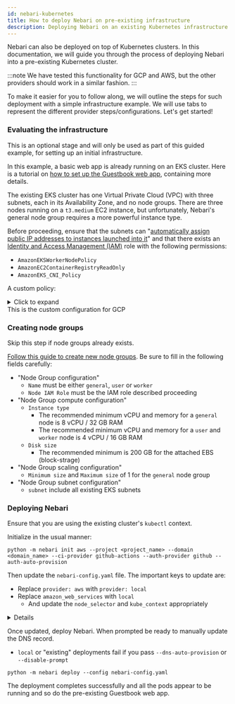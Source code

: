 ```yaml
---
id: nebari-kubernetes
title: How to deploy Nebari on pre-existing infrastructure
description: Deploying Nebari on an existing Kubernetes infrastructure
---
```


Nebari can also be deployed on top of Kubernetes clusters. In this documentation,
we will guide you through the process of deploying Nebari into a pre-existing Kubernetes cluster.

:::note
We have tested this functionality for GCP and AWS, but the other providers should work in a similar fashion.
:::

To make it easier for you to follow along, we will outline the steps for such deployment with a
simple infrastructure example. We will use tabs to represent the different provider
steps/configurations. Let's get started!

### Evaluating the infrastructure

This is an optional stage and will only be used as part of this guided example, for setting up an initial infrastructure.


<div style={{'border-radius': '15px', 'border': '2px solid var(--ifm-color-background)', 'padding': '20px' }}>
<Tabs className="unique-tabs">
<TabItem value="AWS">

In this example, a basic web app is already running on an EKS cluster. Here is a tutorial on [how to set
up the Guestbook web app](https://logz.io/blog/amazon-eks-cluster/), containing more details.

The existing EKS cluster has one Virtual Private Cloud (VPC) with three subnets, each
in its Availability Zone, and no node groups. There are three nodes running on a `t3.medium` EC2 instance, but unfortunately,
Nebari's general node group requires a more powerful instance type.

Before proceeding, ensure that the subnets can
"[automatically assign public IP addresses to instances launched into it](https://docs.aws.amazon.com/vpc/latest/userguide/vpc-ip-addressing.html#subnet-public-ip)" and
that there exists an [Identity and Access Management (IAM)](https://docs.aws.amazon.com/eks/latest/userguide/create-node-role.html) role with the following permissions:

- `AmazonEKSWorkerNodePolicy`
- `AmazonEC2ContainerRegistryReadOnly`
- `AmazonEKS_CNI_Policy`

A custom policy:

<details>
<summary>Click to expand</summary>

```json
{
    "Version": "2012-10-17",
    "Statement": [
        {
            "Sid": "eksWorkerAutoscalingAll",
            "Effect": "Allow",
            "Action": [
                "ec2:DescribeLaunchTemplateVersions",
                "autoscaling:DescribeTags",
                "autoscaling:DescribeLaunchConfigurations",
                "autoscaling:DescribeAutoScalingInstances",
                "autoscaling:DescribeAutoScalingGroups"
            ],
            "Resource": "*"
        },
        {
            "Sid": "eksWorkerAutoscalingOwn",
            "Effect": "Allow",
            "Action": [
                "autoscaling:UpdateAutoScalingGroup",
                "autoscaling:TerminateInstanceInAutoScalingGroup",
                "autoscaling:SetDesiredCapacity"
            ],
            "Resource": "*",
            "Condition": {
                "StringEquals": {
                    "autoscaling:ResourceTag/k8s.io/cluster-autoscaler/enabled": [
                        "true"
                    ],
                    "autoscaling:ResourceTag/kubernetes.io/cluster/eaeeks": [
                        "owned"
                    ]
                }
            }
        }
    ]
}
```

</details>

</TabItem>
<TabItem value="GCP">
    This is the custom configuration for GCP
</TabItem>
</Tabs>
</div>

### Creating node groups

Skip this step if node groups already exists.

<div style={{'border-radius': '15px', 'border': '2px solid var(--ifm-color-background)', 'padding': '20px' }}>
<Tabs className="unique-tabs">
<TabItem value="AWS">

[Follow this guide to create new node groups](https://docs.aws.amazon.com/eks/latest/userguide/create-managed-node-group.html).
Be sure to fill in the following fields carefully:

- "Node Group configuration"
  - `Name` must be either `general`, `user` or `worker`
  - `Node IAM Role` must be the IAM role described proceeding
- "Node Group compute configuration"
  - `Instance type`
    - The recommended minimum vCPU and memory for a `general` node is 8 vCPU / 32 GB RAM
    - The recommended minimum vCPU and memory for a `user` and `worker` node is 4 vCPU / 16 GB RAM
  - `Disk size`
    - The recommended minimum is 200 GB for the attached EBS (block-strage)
- "Node Group scaling configuration"
  - `Minimum size` and `Maximum size` of 1 for the `general` node group
- "Node Group subnet configuration"
  - `subnet` include all existing EKS subnets

</TabItem>
</Tabs>
</div>

### Deploying Nebari

Ensure that you are using the existing cluster's `kubectl` context.

<div style={{'border-radius': '15px', 'border': '2px solid var(--ifm-color-background)', 'padding': '20px' }}>
<Tabs className="unique-tabs">
<TabItem value="AWS">

Initialize in the usual manner:

```
python -m nebari init aws --project <project_name> --domain <domain_name> --ci-provider github-actions --auth-provider github --auth-auto-provision
```

Then update the `nebari-config.yaml` file. The important keys to update are:

- Replace `provider: aws` with `provider: local`
- Replace `amazon_web_services` with `local`
  - And update the `node_selector` and `kube_context` appropriately

<details>

```
project_name: <project_name>
provider: local
domain: <domain_name>
certificate:
  type: self-signed
security:
  authentication:
    type: GitHub
    config:
      client_id:
      client_secret:
      oauth_callback_url: https://<domain_name>/hub/oauth_callback
...
ci_cd:
  type: github-actions
  branch: main
terraform_state:
  type: remote
namespace: dev
local:
  kube_context: arn:aws:eks:<region>:xxxxxxxxxxxx:cluster/<existing_cluster_name>
  node_selectors:
    general:
      key: eks.amazonaws.com/nodegroup
      value: general
    user:
      key: eks.amazonaws.com/nodegroup
      value: user
    worker:
      key: eks.amazonaws.com/nodegroup
      value: worker
profiles:
  jupyterlab:
  - display_name: Small Instance
    description: Stable environment with 2 cpu / 8 GB ram
    default: true
    kubespawner_override:
      cpu_limit: 2
      cpu_guarantee: 1.5
      mem_limit: 8G
      mem_guarantee: 5G
      image: quansight/nebari-jupyterlab:latest
  - display_name: Medium Instance
    description: Stable environment with 4 cpu / 16 GB ram
    kubespawner_override:
      cpu_limit: 4
      cpu_guarantee: 3
      mem_limit: 16G
      mem_guarantee: 10G
      image: quansight/nebari-jupyterlab:latest
  dask_worker:
    Small Worker:
      worker_cores_limit: 2
      worker_cores: 1.5
      worker_memory_limit: 8G
      worker_memory: 5G
      worker_threads: 2
      image: quansight/nebari-dask-worker:latest
    Medium Worker:
      worker_cores_limit: 4
      worker_cores: 3
      worker_memory_limit: 16G
      worker_memory: 10G
      worker_threads: 4
      image: quansight/nebari-dask-worker:latest
environments:
...
```

</details>

Once updated, deploy Nebari. When prompted be ready to manually update the DNS record.

- `local` or "existing" deployments fail if you pass `--dns-auto-provision` or `--disable-prompt`

```
python -m nebari deploy --config nebari-config.yaml
```

The deployment completes successfully and all the pods appear to be running and so do the pre-existing Guestbook web
app.

</TabItem>
</Tabs>
</div>
